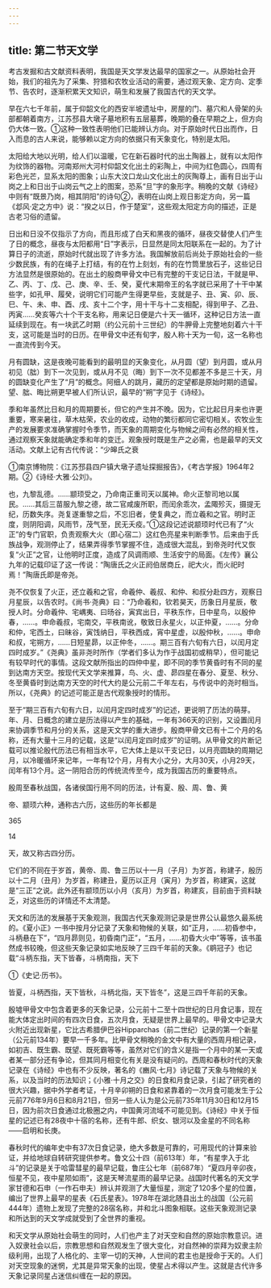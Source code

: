 ```yaml
---
---
---
```

title: 第二节天文学
---



考古发掘和古文献资料表明，我国是天文学发达最早的国家之一。从原始社会开始，我们的祖先为了采集、狩猎和农牧业活动的需要，通过观天象、定方向、定季节、告农时，逐渐积累天文知识，萌生和发展了我国古代的天文学。

早在六七千年前，属于仰韶文化的西安半坡遗址中，房屋的门、墓穴和人骨架的头部都朝着南方，江苏邳县大墩子墓地积有五层墓葬，晚期的叠在早期之上，但方向仍大体一致。①这种一致性表明他们已能辨认方向。对于原始时代日出而作，日入而息的古人来说，能够赖以定方向的依据只有天象变化，特别是太阳。

太阳给大地以光明，给人们以温暖，它在新石器时代的出土陶器上，就有以太阳作为纹饰的器物。河南郑州大河村仰韶文化出土的彩陶上，中间为红色圆心，四周有彩色光芒，显系太阳的图象；山东大汶口龙山文化出土的灰陶尊上，画有日出于山岗之上和日出于山岗云气之上的图案，恐系“旦”字的象形字。稍晚的文献《诗经》中则有“既景乃岗，相其阴阳”的诗句②，表明在山岗上观日影定方向，另一篇《邶风·定之方中》说：“揆之以日，作于楚室”，这些观太阳定方向的描述，正是古老习俗的遗留。

日出和日没不仅指示了方向，而且形成了白天和黑夜的循环，昼夜交替使人们产生了日的概念，昼夜与太阳都用“日”字表示，日显然是同太阳联系在一起的。为了计算日子的流逝，原始时代就出现了许多方法。我国解放前后尚处于原始社会的一些少数民族，有的在绳子上打结，有的在竹上刻划，有的在竹筒里放石子，这些记日方法显然是很原始的。在出土的殷商甲骨文中已有完整的干支记日法，干就是甲、乙、丙、丁、戊、己、庚、辛、壬、癸，夏代末期帝王的名字就已采用了十干中某些字，如孔甲、履癸，说明它们可能产生得更早些，支就是子、丑、寅、卯、辰、巳、午、未、申、酉、戌、亥十二个字，用十干与十二支相配，得到甲子、乙丑、丙寅……癸亥等六十个干支名称，用来记日便是六十天一循环，这种记日方法一直延续到现在。有一块武乙时期（约公元前十三世纪）的牛胛骨上完整地刻着六十干支，这可能是当时的日历。在甲骨文中还有旬字，殷人称十天为一旬，这一名称也一直流传到今天。

月有圆缺，这是夜晚可能看到的最明显的天象变化，从月圆（望）到月圆，或从月初见（朏）到下一次见到，或从月不见（晦）到下一次不见都差不多是三十天，月的圆缺变化产生了“月”的概念。阿细人的跳月，藏历的定望都是原始时期的遗留。望、朏、晦比朔更早被人们所认识，最早的“朔”字见于《诗经》。

季和年虽然比日和月的周期要长，但它的产生并不晚。因为，它比起日月来也许更重要，寒来暑往，草木枯荣，农业的收成，动物的繁衍都同它密切相关。农牧业生产的发展要求准确掌握时令季节，而天象的周期变化与物候之间有必然的相关性，通过观察天象就能确定季和年的变迁。观象授时既是生产之必需，也是最早的天文活动。文献上记有古代传说：“少皞氏之衰

①南京博物院：《江苏邳县四户镇大墩子遗址探掘报告》，《考古学报》1964年2期。②《诗经·大雅·公刘》。

也，九黎乱德。……颛顼受之，乃命南正重司天以属神。命火正黎司地以属民。……其后三苗服九黎之德，故二官咸废所职，而闰余乖次，孟陬殄灭，摄提无纪，历数失序。尧复遂重黎之后，不忘旧者，使复典之，而立羲和之官。明时正度，则阴阳调，风雨节，茂气至，民无夭疫。”①这段记述说颛顼时代已有了“火正”的专门官职，负责观察大火（即心宿二）这红色亮星来判断季节。后来由于氏族战争，观测停止了，结果弄得季节掌握不住，造成很大混乱，到帝尧时代又恢复“火正”之官，让他明时正度，造成了风调雨顺、生活安宁的局面。《左传》襄公九年的记载印证了这一传说：“陶唐氏之火正阏伯居商丘，祀大火，而火祀时焉！”陶唐氏即是帝尧。

尧不仅恢复了火正，还立羲和之官，命羲仲、羲叔、和仲、和叔分赴四方，观察日月星辰，以告农时。《尚书·尧典》曰：“乃命羲和，钦若昊天，历象日月星辰，敬授人时。分命羲仲、宅嵎夷、曰旸谷，寅宾出日，平秩东作，日中星鸟，以殷仲春，……。申命羲叔，宅南交，平秩南讹，敬致日永星火，以正仲夏，……。分命和仲，宅西土，曰昧谷，寅饯纳日，平秩西成，宵中星虚，以殷仲秋，……。申命和叔，宅朔方，……日短星昴，以正仲冬，……。期三百有六旬有六日，以闰月定四时成岁。”《尧典》虽非尧时所作（学者们多认为作于战国初或稍早），但可能记有较早时代的事情。这段文献所指出的四仲中星，即不同的季节黄昏时有不同的星到达南方天空。按现代天文学来推算，鸟、火、虚、昴四星在春分、夏至、秋分、冬至黄昏时到达南方天空的时代大约是公元前二千年左右，与传说中的尧时相当。所以，《尧典》的记述可能正是古代观象授时的情形。

至于“期三百有六旬有六日，以闰月定四时成岁”的记述，更说明了历法的萌芽。年、月、日概念的建立是历法得以产生的基础，一年有366天的识别，又设置闰月来协调季节和月分的关系，这是天文学的重大进步。殷商甲骨文已有十二个月的名称，还有大量十三月的记载，这是“以闰月定四时成岁”的证明。从甲骨文的片断记载可以推论殷代历法已有相当水平，它大体上是以干支记日，以月亮圆缺的周期记月，以冷暖循环来记年，一年有12个月，月有大小之分，大月30天，小月29天，闰年有13个月。这一阴阳合历的传统流传至今，成为我国古历的重要特点。

殷周至春秋战国，各诸侯国行用不同的历法，计有夏、殷、周、鲁、黄

帝、颛顼六种，通称古六历，这些历的年长都是

365

14

天，故又称古四分历。

它们的不同在于岁首，黄帝、周、鲁三历以十一月（子月）为岁首，称建子，殷历以十二月（丑月）为岁首，称建丑，夏历以正月（寅月）为岁首，称建寅，这就是“三正”之说。此外还有颛顼历以小月（亥月）为岁首，称建亥，目前由于资料缺乏，对这些历的详情还不太清楚。

天文和历法的发展基于天象观测，我国古代天象观测记录是世界公认最悠久最系统的。《夏小正》一书中按月分记录了天象和物候的关联，如“正月，……初昏参中，斗柄悬在下”，“四月昴则见，初昏南门正”，“五月，……初昏大火中”等等，该书虽然成书较晚，但这些天象记录如实地反映了三四千年前的天象。《鹖冠子》也记载“斗柄东指，天下皆春，斗柄南指，天下

①《史记·历书》。

皆夏，斗柄西指，天下皆秋，斗柄北指，天下皆冬”，这是三四千年前的天象。

殷墟甲骨文中包含着更多的天象记录，公元前十二至十四世纪的日月食记事，现在能大体定出时间的有四次日食，五次月食，无疑是世界上最早的。甲骨文中记录大火附近出现新星，它比古希腊伊巴谷Hipparchas（前二世纪）记录的第一个新星（公元前134年）要早一千多年。比甲骨文稍晚的金文中有大量的西周月相记录，如初吉、既生霸、既望、既死霸等等，虽然对它们的含义是指一个月中的某一天或者某一部分还有争论，但其同月相变化有关是没有疑问的。西周和春秋时代的天象记录在《诗经》中也有不少反映，著名的《豳风·七月》诗记载了天象与物候的关系，以及当时的历法知识；《小雅·十月之交》的日食和月食记录，引起了研究者的很大兴趣，据中外学者考证，十月辛卯朔的日食和紧靠着的一次月食可能发生于公元前776年9月6日和8月21日，但另一些人认为是公元前735年11月30日和12月15日，因为前次日食通过北极圈之内，中国黄河流域不可能见到。《诗经》中关于恒星的记述已有28夜中十宿的名称，还有牛郎、织女、银河以及金星的不同名称——启明和长庚。

春秋时代的编年史中有37次日食记录，绝大多数是可靠的，可用现代的计算来验证，并给地球自转研究提供参考。鲁文公十四（前613年）年，“有星孛入于北斗”的记录是关于哈雷彗星的最早记载，鲁庄公七年（前687年）“夏四月辛卯夜，恒星不见，夜中星陨如雨”，这是天琴流星雨的最早记录。战国时代著名的天文学家甘德和石申（一作石申夫）辨认并观测了大量恒星，测定了120多个星的位置，编出了世界上最早的星表《石氏星表》。1978年在湖北随县出土的战国（公元前444年）遗物上发现了完整的28宿名称，并和北斗图象相联。这些天象观测记录和所达到的天文学成就受到了全世界的重视。

和天文学从原始社会萌生的同时，人们也产主了对天空和自然的原始宗教意识。进入奴隶社会以后，宗教思想和自然观发生了很大变化，对自然神的崇拜为奴隶主阶级利用，出现了人格化的、主宰一切的天神，人世间的君主也是授命于天的。人们对天空现象的迷惘，尤其是异常天象的出现，使星占术得以产生。这就是古代许多天象记录同星占迷信纠缠在一起的原因。